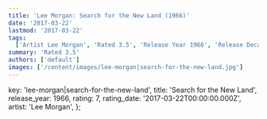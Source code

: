 ```yaml
---
title: 'Lee Morgan: Search for the New Land (1966)'
date: '2017-03-22'
lastmod: '2017-03-22'
tags:
  ['Artist Lee Morgan', 'Rated 3.5', 'Release Year 1966', 'Release Decade 1960']
summary: 'Rated 3.5'
authors: ['default']
images: ['/content/images/lee-morgan|search-for-the-new-land.jpg']
---
```


  key: 'lee-morgan|search-for-the-new-land',
  title: 'Search for the New Land',
  release_year: 1966,
  rating: 7,
  rating_date: '2017-03-22T00:00:00.000Z',
  artist: 'Lee Morgan',
};

<MusicRating data={data} />
